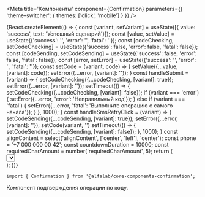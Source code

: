 


<Meta
    title='Компоненты'
    component={Confirmation}
    parameters={{ 'theme-switcher': { themes: ['click', 'mobile'] } }}
/>


<!-- Canvas -->

<Story name='Confirmation'>
    {React.createElement(() => {
        const [variant, setVariant] = useState([{ value: 'success', text: 'Успешный сценарий'}]);
        const [value, setValue] = useState({'success': '', 'error': '', 'fatal': ''});
        const [codeChecking, setCodeChecking] = useState({'success': false, 'error': false, 'fatal': false});
        const [codeSending, setCodeSending] = useState({'success': false, 'error': false, 'fatal': false});
        const [error, setError] = useState({'success': '', 'error': '', 'fatal': ''});
        const setCode = (variant, code) => {
            setValue({...value, [variant]: code});
            setError({...error, [variant]: ''});
        }
        const handleSubmit = (variant) => {
            setCodeChecking({...codeChecking, [variant]: true});
            setError({...error, [variant]: ''});
            setTimeout(() => {
                setCodeChecking({...codeChecking, [variant]: false});
                if (variant === 'error') {
                    setError({...error, 'error': 'Неправильный код'});
                } else if (variant === 'fatal') {
                    setError({...error, 'fatal': 'Выполните операцию с самого начала'});
                }
            }, 1000);
        }
        const handleSmsRetryClick = (variant) => {
            setCodeSending({...codeSending, [variant]: true});
            setError({...error, [variant]: ''});
            setCode(variant, '')
            setTimeout(() => {
                setCodeSending({...codeSending, [variant]: false});
            }, 1000);
        }
        const alignContent = select('alignContent', ['center', 'left'], 'center');
        const phone = '+7 000 000 00 42';
        const countdownDuration = 10000;
        const requiredCharAmount = number('requiredCharAmount', 5);
        return (
            <div>
                <Select
                    options={[
                        { value: 'success', text: 'Успешный сценарий'},
                        { value: 'error', text: 'Сценарий с ошибкой'},
                        { value: 'fatal', text: 'Сценарий с критичной ошибкой'}
                    ]}
                    onChange={({ selectedOptions }) => {
                        setVariant(selectedOptions)
                    }}
                    selected={[variant[0].value]}
                />
                <div style={{display: 'flex'}}>
                    {variant[0].value === 'success' &&
                        <div
                            style={{
                                display: 'flex',
                                width: '100%',
                                maxWidth: '375px',
                                margin: '16px 0 0',
                                padding: '16px',
                                border: '1px solid #eeeff1',
                                boxSizing: 'border-box'
                            }}
                        >
                            <Confirmation
                                phone={phone}
                                onInputFinished={() => handleSubmit('success')}
                                onSmsRetryClick={() => handleSmsRetryClick('success')}
                                codeSending={codeSending['success']}
                                codeChecking={codeChecking['success']}
                                countdownDuration={countdownDuration}
                                code={value['success']}
                                onInputChange={({ code }) => setCode('success', code)}
                                alignContent={alignContent}
                                requiredCharAmount={requiredCharAmount}
                            />
                        </div>
                    }
                    {variant[0].value === 'error' &&
                        <div style={{display: 'flex', width: '100%', maxWidth: '375px', padding: '15px', boxSizing: 'border-box'}}>
                            <Confirmation
                                phone={phone}
                                onInputFinished={( ) => handleSubmit('error')}
                                onSmsRetryClick={() => handleSmsRetryClick('error')}
                                codeSending={codeSending['error']}
                                codeChecking={codeChecking['error']}
                                error={error['error']}
                                countdownDuration={countdownDuration}
                                code={value['error']}
                                onInputChange={({ code }) => setCode('error', code)}
                                alignContent={alignContent}
                                requiredCharAmount={requiredCharAmount}
                            />
                        </div>
                    }
                    {variant[0].value === 'fatal' &&
                        <div style={{display: 'flex', width: '100%', maxWidth: '375px', padding: '15px', boxSizing: 'border-box'}}>
                            <Confirmation
                                phone={phone}
                                onInputFinished={() => handleSubmit('fatal')}
                                onSmsRetryClick={() => handleSmsRetryClick('fatal')}
                                codeSending={codeSending['fatal']}
                                codeChecking={codeChecking['fatal']}
                                error={error['fatal']}
                                errorIsFatal={true}
                                countdownDuration={countdownDuration}
                                code={value['fatal']}
                                onInputChange={({ code }) => setCode('fatal', code)}
                                alignContent={alignContent}
                                requiredCharAmount={requiredCharAmount}
                            />
                        </div>
                    }
                </div>
            </div>
        );
    })}
</Story>


<!-- Docs -->

<ComponentHeader
    name='Confirmation'
    version={version}
    package='@alfalab/core-components-confirmation'
    stage={2}
    design='https://www.figma.com/file/hqSP3L6qu8UcL3sf18Su1M/Web-Components?node-id=8558%3A22'
/>

```tsx
import { Confirmation } from '@alfalab/core-components-confirmation';
```

Компонент подтверждения операции по коду.


<Props of={Confirmation} />
